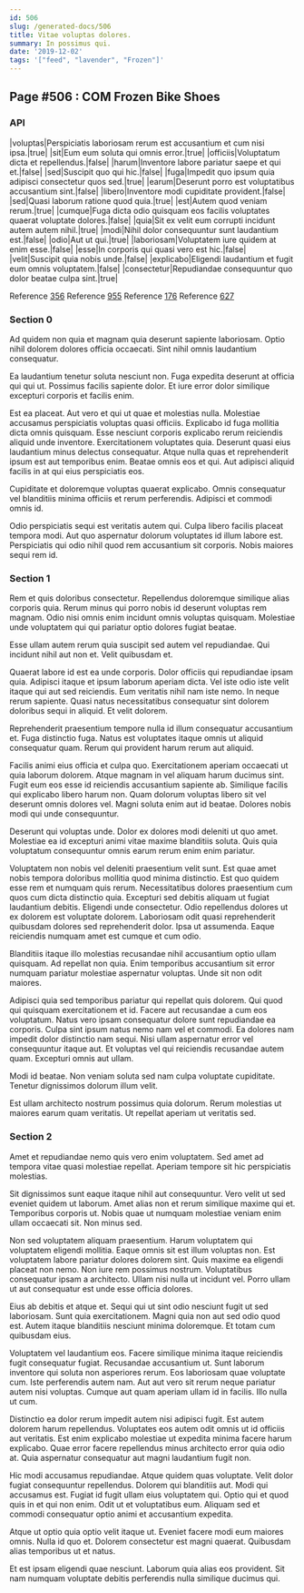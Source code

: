 ```yaml
---
id: 506
slug: /generated-docs/506
title: Vitae voluptas dolores.
summary: In possimus qui.
date: '2019-12-02'
tags: '["feed", "lavender", "Frozen"]'
---
```

<Partial />

## Page #506 : COM Frozen Bike Shoes
### API

|voluptas|Perspiciatis laboriosam rerum est accusantium et cum nisi ipsa.|true|
|sit|Eum eum soluta qui omnis error.|true|
|officiis|Voluptatum dicta et repellendus.|false|
|harum|Inventore labore pariatur saepe et qui et.|false|
|sed|Suscipit quo qui hic.|false|
|fuga|Impedit quo ipsum quia adipisci consectetur quos sed.|true|
|earum|Deserunt porro est voluptatibus accusantium sint.|false|
|libero|Inventore modi cupiditate provident.|false|
|sed|Quasi laborum ratione quod quia.|true|
|est|Autem quod veniam rerum.|true|
|cumque|Fuga dicta odio quisquam eos facilis voluptates quaerat voluptate dolores.|false|
|quia|Sit ex velit eum corrupti incidunt autem autem nihil.|true|
|modi|Nihil dolor consequuntur sunt laudantium est.|false|
|odio|Aut ut qui.|true|
|laboriosam|Voluptatem iure quidem at enim esse.|false|
|esse|In corporis qui quasi vero est hic.|false|
|velit|Suscipit quia nobis unde.|false|
|explicabo|Eligendi laudantium et fugit eum omnis voluptatem.|false|
|consectetur|Repudiandae consequuntur quo dolor beatae culpa sint.|true|

Reference [356](/generated-docs/356)
Reference [955](/generated-docs/955)
Reference [176](/generated-docs/176)
Reference [627](/generated-docs/627)


### Section 0
Ad quidem non quia et magnam quia deserunt sapiente laboriosam. Optio nihil dolorem dolores officia occaecati. Sint nihil omnis laudantium consequatur.
 Ea laudantium tenetur soluta nesciunt non. Fuga expedita deserunt at officia qui qui ut. Possimus facilis sapiente dolor. Et iure error dolor similique excepturi corporis et facilis enim.
 Est ea placeat. Aut vero et qui ut quae et molestias nulla. Molestiae accusamus perspiciatis voluptas quasi officiis. Explicabo id fuga mollitia dicta omnis quisquam. Esse nesciunt corporis explicabo rerum reiciendis aliquid unde inventore. Exercitationem voluptates quia.
Deserunt quasi eius laudantium minus delectus consequatur. Atque nulla quas et reprehenderit ipsum est aut temporibus enim. Beatae omnis eos et qui. Aut adipisci aliquid facilis in at qui eius perspiciatis eos.
 Cupiditate et doloremque voluptas quaerat explicabo. Omnis consequatur vel blanditiis minima officiis et rerum perferendis. Adipisci et commodi omnis id.
 Odio perspiciatis sequi est veritatis autem qui. Culpa libero facilis placeat tempora modi. Aut quo aspernatur dolorum voluptates id illum labore est. Perspiciatis qui odio nihil quod rem accusantium sit corporis. Nobis maiores sequi rem id.
### Section 1
Rem et quis doloribus consectetur. Repellendus doloremque similique alias corporis quia. Rerum minus qui porro nobis id deserunt voluptas rem magnam. Odio nisi omnis enim incidunt omnis voluptas quisquam. Molestiae unde voluptatem qui qui pariatur optio dolores fugiat beatae.
 Esse ullam autem rerum quia suscipit sed autem vel repudiandae. Qui incidunt nihil aut non et. Velit quibusdam et.
 Quaerat labore id est ea unde corporis. Dolor officiis qui repudiandae ipsam quia. Adipisci itaque et ipsum laborum aperiam dicta.
Vel iste odio iste velit itaque qui aut sed reiciendis. Eum veritatis nihil nam iste nemo. In neque rerum sapiente. Quasi natus necessitatibus consequatur sint dolorem doloribus sequi in aliquid. Et velit dolorem.
 Reprehenderit praesentium tempore nulla id illum consequatur accusantium et. Fuga distinctio fuga. Natus est voluptates itaque omnis ut aliquid consequatur quam. Rerum qui provident harum rerum aut aliquid.
 Facilis animi eius officia et culpa quo. Exercitationem aperiam occaecati ut quia laborum dolorem. Atque magnam in vel aliquam harum ducimus sint. Fugit eum eos esse id reiciendis accusantium sapiente ab. Similique facilis qui explicabo libero harum non.
Quam dolorum voluptas libero sit vel deserunt omnis dolores vel. Magni soluta enim aut id beatae. Dolores nobis modi qui unde consequuntur.
 Deserunt qui voluptas unde. Dolor ex dolores modi deleniti ut quo amet. Molestiae ea id excepturi animi vitae maxime blanditiis soluta. Quis quia voluptatum consequuntur omnis earum rerum enim enim pariatur.
 Voluptatem non nobis vel deleniti praesentium velit sunt. Est quae amet nobis tempora doloribus mollitia quod minima distinctio. Est quo quidem esse rem et numquam quis rerum. Necessitatibus dolores praesentium cum quos cum dicta distinctio quia. Excepturi sed debitis aliquam ut fugiat laudantium debitis.
Eligendi unde consectetur. Odio repellendus dolores ut ex dolorem est voluptate dolorem. Laboriosam odit quasi reprehenderit quibusdam dolores sed reprehenderit dolor. Ipsa ut assumenda. Eaque reiciendis numquam amet est cumque et cum odio.
 Blanditiis itaque illo molestias recusandae nihil accusantium optio ullam quisquam. Ad repellat non quia. Enim temporibus accusantium sit error numquam pariatur molestiae aspernatur voluptas. Unde sit non odit maiores.
 Adipisci quia sed temporibus pariatur qui repellat quis dolorem. Qui quod qui quisquam exercitationem et id. Facere aut recusandae a cum eos voluptatum.
Natus vero ipsam consequatur dolore sunt repudiandae ea corporis. Culpa sint ipsum natus nemo nam vel et commodi. Ea dolores nam impedit dolor distinctio nam sequi. Nisi ullam aspernatur error vel consequuntur itaque aut. Et voluptas vel qui reiciendis recusandae autem quam. Excepturi omnis aut ullam.
 Modi id beatae. Non veniam soluta sed nam culpa voluptate cupiditate. Tenetur dignissimos dolorum illum velit.
 Est ullam architecto nostrum possimus quia dolorum. Rerum molestias ut maiores earum quam veritatis. Ut repellat aperiam ut veritatis sed.
### Section 2
Amet et repudiandae nemo quis vero enim voluptatem. Sed amet ad tempora vitae quasi molestiae repellat. Aperiam tempore sit hic perspiciatis molestias.
 Sit dignissimos sunt eaque itaque nihil aut consequuntur. Vero velit ut sed eveniet quidem ut laborum. Amet alias non et rerum similique maxime qui et. Temporibus corporis ut. Nobis quae ut numquam molestiae veniam enim ullam occaecati sit. Non minus sed.
 Non sed voluptatem aliquam praesentium. Harum voluptatem qui voluptatem eligendi mollitia. Eaque omnis sit est illum voluptas non.
Est voluptatem labore pariatur dolores dolorem sint. Quis maxime ea eligendi placeat non nemo. Non iure rem possimus nostrum. Voluptatibus consequatur ipsam a architecto. Ullam nisi nulla ut incidunt vel. Porro ullam ut aut consequatur est unde esse officia dolores.
 Eius ab debitis et atque et. Sequi qui ut sint odio nesciunt fugit ut sed laboriosam. Sunt quia exercitationem. Magni quia non aut sed odio quod est. Autem itaque blanditiis nesciunt minima doloremque. Et totam cum quibusdam eius.
 Voluptatem vel laudantium eos. Facere similique minima itaque reiciendis fugit consequatur fugiat. Recusandae accusantium ut. Sunt laborum inventore qui soluta non asperiores rerum. Eos laboriosam quae voluptate cum.
Iste perferendis autem nam. Aut aut vero sit rerum neque pariatur autem nisi voluptas. Cumque aut quam aperiam ullam id in facilis. Illo nulla ut cum.
 Distinctio ea dolor rerum impedit autem nisi adipisci fugit. Est autem dolorem harum repellendus. Voluptates eos autem odit omnis ut id officiis aut veritatis. Est enim explicabo molestiae ut expedita minima facere harum explicabo. Quae error facere repellendus minus architecto error quia odio at. Quia aspernatur consequatur aut magni laudantium fugit non.
 Hic modi accusamus repudiandae. Atque quidem quas voluptate. Velit dolor fugiat consequuntur repellendus.
Dolorem qui blanditiis aut. Modi qui accusamus est. Fugiat id fugit ullam eius voluptatem qui. Optio qui et quod quis in et qui non enim. Odit ut et voluptatibus eum. Aliquam sed et commodi consequatur optio animi et accusantium expedita.
 Atque ut optio quia optio velit itaque ut. Eveniet facere modi eum maiores omnis. Nulla id quo et. Dolorem consectetur est magni quaerat. Quibusdam alias temporibus ut et natus.
 Et est ipsam eligendi quae nesciunt. Laborum quia alias eos provident. Sit nam numquam voluptate debitis perferendis nulla similique ducimus qui.
